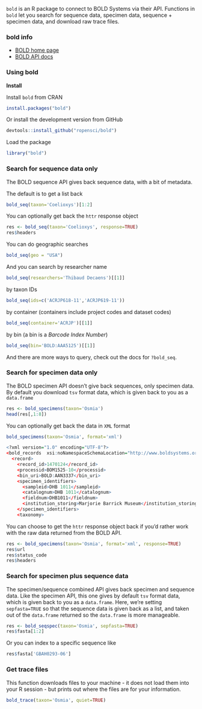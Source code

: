 <!--
%\VignetteEngine{knitr::docco_classic}
%\VignetteIndexEntry{bold vignette}
-->

`bold` is an R package to connect to BOLD Systems \url{http://www.boldsystems.org/} via their API. Functions in `bold` let you search for sequence data, specimen data, sequence + specimen data, and download raw trace files.

### bold info

+ [BOLD home page](http://boldsystems.org/)
+ [BOLD API docs](boldsystems.org/index.php/resources/api)

### Using bold

**Install**

Install `bold` from CRAN


```r
install.packages("bold")
```

Or install the development version from GitHub

```r
devtools::install_github("ropensci/bold")
```

Load the package

```r
library("bold")
```

### Search for sequence data only

The BOLD sequence API gives back sequence data, with a bit of metadata.

The default is to get a list back

```r
bold_seq(taxon='Coelioxys')[1:2]
```

You can optionally get back the `httr` response object

```r
res <- bold_seq(taxon='Coelioxys', response=TRUE)
res$headers
```

You can do geographic searches

```r
bold_seq(geo = "USA")
```

And you can search by researcher name

```r
bold_seq(researchers='Thibaud Decaens')[[1]]
```

by taxon IDs

```r
bold_seq(ids=c('ACRJP618-11','ACRJP619-11'))
```

by container (containers include project codes and dataset codes)

```r
bold_seq(container='ACRJP')[[1]]
```

by bin (a bin is a _Barcode Index Number_)

```r
bold_seq(bin='BOLD:AAA5125')[[1]]
```

And there are more ways to query, check out the docs for `?bold_seq`.


### Search for specimen data only

The BOLD specimen API doesn't give back sequences, only specimen data. By default you download `tsv` format data, which is given back to you as a `data.frame`

```r
res <- bold_specimens(taxon='Osmia')
head(res[,1:8])
```

You can optionally get back the data in `XML` format

```r
bold_specimens(taxon='Osmia', format='xml')
```

```r
<?xml version="1.0" encoding="UTF-8"?>
<bold_records  xsi:noNamespaceSchemaLocation="http://www.boldsystems.org/schemas/BOLDPublic_record.xsd"  xmlns:xsi="http://www.w3.org/2001/XMLSchema-instance">
  <record>
    <record_id>1470124</record_id>
    <processid>BOM1525-10</processid>
    <bin_uri>BOLD:AAN3337</bin_uri>
    <specimen_identifiers>
      <sampleid>DHB 1011</sampleid>
      <catalognum>DHB 1011</catalognum>
      <fieldnum>DHB1011</fieldnum>
      <institution_storing>Marjorie Barrick Museum</institution_storing>
    </specimen_identifiers>
    <taxonomy>
```

You can choose to get the `httr` response object back if you'd rather work with the raw data returned from the BOLD API.

```r
res <- bold_specimens(taxon='Osmia', format='xml', response=TRUE)
res$url
res$status_code
res$headers
```

### Search for specimen plus sequence data

The specimen/sequence combined API gives back specimen and sequence data. Like the specimen API, this one gives by default `tsv` format data, which is given back to you as a `data.frame`. Here, we're setting `sepfasta=TRUE` so that the sequence data is given back as a list, and taken out of the `data.frame` returned so the `data.frame` is more manageable.

```r
res <- bold_seqspec(taxon='Osmia', sepfasta=TRUE)
res$fasta[1:2]
```

Or you can index to a specific sequence like

```r
res$fasta['GBAH0293-06']
```

### Get trace files

This function downloads files to your machine - it does not load them into your R session - but prints out where the files are for your information.

```r
bold_trace(taxon='Osmia', quiet=TRUE)
```
